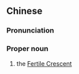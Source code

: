 ==Chinese==
{{zh-forms|type=22}}

===Pronunciation===
{{zh-pron
|m=Xīnyuè Wòtǔ
|cat=pn
}}

===Proper noun===
{{zh-proper noun}}

# the [[Fertile Crescent]]